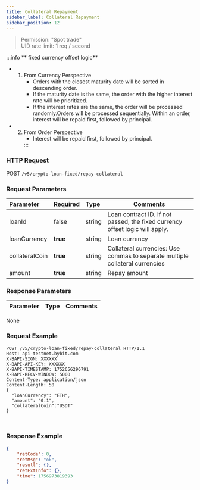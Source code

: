 ```yaml
---
title: Collateral Repayment
sidebar_label: Collateral Repayment
sidebar_position: 12
---
```

> Permission: "Spot trade"<br/>
> UID rate limit: 1 req / second

:::info
** fixed currency offset logic**
* 1. From Currency Perspective <ul><li>Orders with the closest maturity date will be sorted in descending order.</li><li> If the maturity date is the same, the order with the higher interest rate will be prioritized.</li><li> If the interest rates are the same, the order will be processed randomly.Orders will be processed sequentially. Within an order, interest will be repaid first, followed by principal.</li></ul>
* 2. From Order Perspective <ul><li> Interest will be repaid first, followed by principal.</li></ul>
:::

### HTTP Request
POST `/v5/crypto-loan-fixed/repay-collateral`

### Request Parameters
| Parameter | Required | Type | Comments|
|:----- |:-------|:-----|------ |
|loanId |false |string |Loan contract ID. If not passed, the fixed currency offset logic will apply.|
|loanCurrency |**true** |string |Loan currency|
|collateralCoin |**true** |string |Collateral currencies: Use commas to separate multiple collateral currencies|
|amount |**true** |string |Repay amount|

### Response Parameters
| Parameter | Type | Comments|
|:----- |:-----|----- |
None
### Request Example

<Tabs groupId="programming-languages">
<TabItem value="http" label="HTTP">

```http
POST /v5/crypto-loan-fixed/repay-collateral HTTP/1.1
Host: api-testnet.bybit.com
X-BAPI-SIGN: XXXXXX
X-BAPI-API-KEY: XXXXXX
X-BAPI-TIMESTAMP: 1752656296791
X-BAPI-RECV-WINDOW: 5000
Content-Type: application/json
Content-Length: 50
{
  "loanCurrency": "ETH",
  "amount": "0.1",
  "collateralCoin":"USDT"
}
```

</TabItem>
<TabItem value="python" label="Python">

```python

```

</TabItem>

<TabItem value="Node" label="Node.js">

```n4js

```

</TabItem>
</Tabs>

### Response Example

```json
{
    "retCode": 0,
    "retMsg": "ok",
    "result": {},
    "retExtInfo": {},
    "time": 1756973819393
}
```

